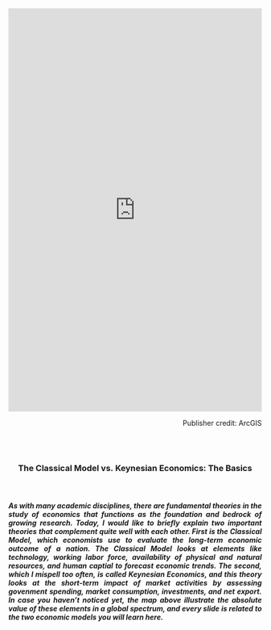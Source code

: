 <iframe width="100%" height="800px" src="https://www.arcgis.com/apps/3DViz/index.html?appid=c8e5e6e22c62498e941abbfd80a82bca" frameborder="0" scrolling="no"></iframe>
<p style="text-align: right;">
Publisher credit: ArcGIS</p><br>
<br>

<h3>
<p style="text-align: center;">
The Classical Model vs. Keynesian Economics: The Basics</p><br>

<h5>
<p style="text-align: justify;">
As with many academic disciplines, there are fundamental theories in the study of economics that functions as the foundation and bedrock of growing research. Today, I would like to briefly explain two important theories that complement quite well with each other. First is the **Classical Model**, which economists use to evaluate the *long-term* economic outcome of a nation. The Classical Model looks at elements like technology, working labor force, availability of physical and natural resources, and human captial to forecast economic trends. The second, which I mispell too often, is called **Keynesian Economics**, and this theory looks at the *short-term* impact of market activities by assessing govenment spending, market consumption, investments, and net export. In case you haven't noticed yet, the map above illustrate the absolute value of these elements in a global spectrum, and every slide is related to the two economic models you will learn here.</p>

<br>
<br>
<br>
<br>
<br>
<br>
<br>